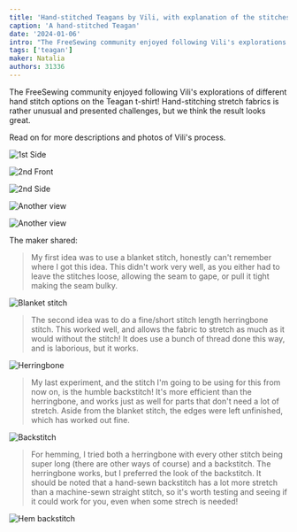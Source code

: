 ```yaml
---
title: 'Hand-stitched Teagans by Vili, with explanation of the stitches'
caption: 'A hand-stitched Teagan'
date: '2024-01-06'
intro: "The FreeSewing community enjoyed following Vili's explorations of different hand stitch options on the Teagan t-shirt!"
tags: ['teagan']
maker: Natalia
authors: 31336
---
```


<!-- truncate -->

The FreeSewing community enjoyed following Vili's explorations of different hand stitch options on the Teagan t-shirt! Hand-stitching stretch fabrics is rather unusual and presented challenges, but we think the result looks great.

Read on for more descriptions and photos of Vili's process.

![1st Side](https://imagedelivery.net/ouSuR9yY1bHt-fuAokSA5Q/showcase-hand-stitched-teagans-by-vili-with-explanation-of-the-stitches-1/public '1st Side')

![2nd Front](https://imagedelivery.net/ouSuR9yY1bHt-fuAokSA5Q/showcase-hand-stitched-teagans-by-vili-with-explanation-of-the-stitches-2/public '2nd Front')

![2nd Side](https://imagedelivery.net/ouSuR9yY1bHt-fuAokSA5Q/showcase-hand-stitched-teagans-by-vili-with-explanation-of-the-stitches-4/public '2nd Side')

![Another view](https://imagedelivery.net/ouSuR9yY1bHt-fuAokSA5Q/showcase-hand-stitched-teagans-by-vili-with-explanation-of-the-stitches-5/public 'Another view')

![Another view](https://imagedelivery.net/ouSuR9yY1bHt-fuAokSA5Q/showcase-hand-stitched-teagans-by-vili-with-explanation-of-the-stitches-6/public 'Another view')

The maker shared:

> My first idea was to use a blanket stitch, honestly can't remember where I got this idea. This didn't work very well, as you either had to leave the stitches loose, allowing the seam to gape, or pull it tight making the seam bulky.

![Blanket stitch](https://imagedelivery.net/ouSuR9yY1bHt-fuAokSA5Q/showcase-hand-stitched-teagans-by-vili-with-explanation-of-the-stitches-7/public 'Blanket stitch')

> The second idea was to do a fine/short stitch length herringbone stitch. This worked well, and allows the fabric to stretch as much as it would without the stitch! It does use a bunch of thread done this way, and is laborious, but it works.

![Herringbone](https://imagedelivery.net/ouSuR9yY1bHt-fuAokSA5Q/showcase-hand-stitched-teagans-by-vili-with-explanation-of-the-stitches-8/public 'Herringbone')

> My last experiment, and the stitch I'm going to be using for this from now on, is the humble backstitch! It's more efficient than the herringbone, and works just as well for parts that don't need a lot of stretch. Aside from the blanket stitch, the edges were left unfinished, which has worked out fine.

![Backstitch](https://imagedelivery.net/ouSuR9yY1bHt-fuAokSA5Q/showcase-hand-stitched-teagans-by-vili-with-explanation-of-the-stitches-9/public 'Backstitch')

> For hemming, I tried both a herringbone with every other stitch being super long (there are other ways of course) and a backstitch. The herringbone works, but I preferred the look of the backstitch. It should be noted that a hand-sewn backstitch has a lot more stretch than a machine-sewn straight stitch, so it's worth testing and seeing if it could work for you, even when some strech is needed!

![Hem backstitch](https://imagedelivery.net/ouSuR9yY1bHt-fuAokSA5Q/showcase-hand-stitched-teagans-by-vili-with-explanation-of-the-stitches-9/public 'Hem backstitch')
